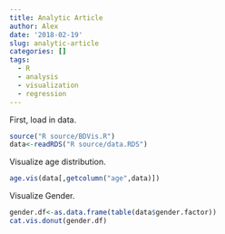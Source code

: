 ```yaml
---
title: Analytic Article
author: Alex
date: '2018-02-19'
slug: analytic-article
categories: []
tags:
  - R
  - analysis
  - visualization
  - regression
---
```



First, load in data.
```r
source("R source/BDVis.R")
data<-readRDS("R source/data.RDS")
```

Visualize age distribution.
```r

age.vis(data[,getcolumn("age",data)])
```

Visualize Gender.
```r
gender.df<-as.data.frame(table(data$gender.factor))
cat.vis.donut(gender.df)
```





